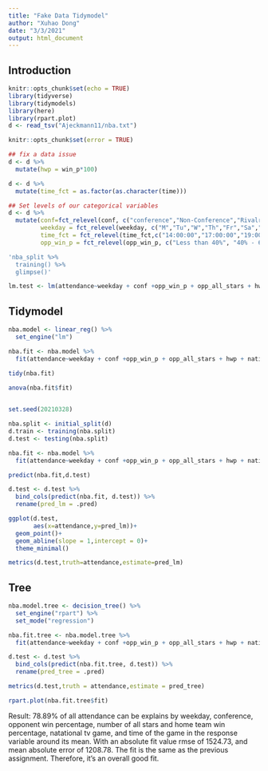 ```yaml
---
title: "Fake Data Tidymodel"
author: "Xuhao Dong"
date: "3/3/2021"
output: html_document
---
```



## Introduction


```r
knitr::opts_chunk$set(echo = TRUE)
library(tidyverse)
library(tidymodels)
library(here)
library(rpart.plot)
d <- read_tsv("Ajeckmann11/nba.txt")

```

``` r
knitr::opts_chunk$set(error = TRUE)

## fix a data issue
d <- d %>% 
  mutate(hwp = win_p*100)

d <- d %>%
  mutate(time_fct = as.factor(as.character(time)))

## Set levels of our categorical variables
d <- d %>% 
  mutate(conf=fct_relevel(conf, c("conference","Non-Conference","Rivalry")),
         weekday = fct_relevel(weekday, c("M","Tu","W","Th","Fr","Sa","Su")),
         time_fct = fct_relevel(time_fct,c("14:00:00","17:00:00","19:00:00")),
         opp_win_p = fct_relevel(opp_win_p, c("Less than 40%", "40% - 60%","More than 60%")))

'nba_split %>% 
  training() %>% 
  glimpse()'

```

``` r
lm.test <- lm(attendance~weekday + conf +opp_win_p + opp_all_stars + hwp + national_tv + time_fct,d)
```

## Tidymodel
```r
nba.model <- linear_reg() %>% 
  set_engine("lm")

nba.fit <- nba.model %>% 
  fit(attendance~weekday + conf +opp_win_p + opp_all_stars + hwp + national_tv + time_fct, d)

tidy(nba.fit)

anova(nba.fit$fit)
  
```

```r
set.seed(20210328)

nba.split <- initial_split(d)
d.train <- training(nba.split)
d.test <- testing(nba.split)

nba.fit <- nba.model %>% 
  fit(attendance~weekday + conf +opp_win_p + opp_all_stars + hwp + national_tv + time_fct, data=d.train)
```

``` r

predict(nba.fit,d.test)

d.test <- d.test %>% 
  bind_cols(predict(nba.fit, d.test)) %>% 
  rename(pred_lm = .pred)

ggplot(d.test,
       aes(x=attendance,y=pred_lm))+
  geom_point()+
  geom_abline(slope = 1,intercept = 0)+
  theme_minimal()

metrics(d.test,truth=attendance,estimate=pred_lm)

```

## Tree
``` r
nba.model.tree <- decision_tree() %>% 
  set_engine("rpart") %>% 
  set_mode("regression")

nba.fit.tree <- nba.model.tree %>% 
  fit(attendance~weekday + conf +opp_win_p + opp_all_stars + hwp + national_tv + time_fct, d)

d.test <- d.test %>% 
  bind_cols(predict(nba.fit.tree, d.test)) %>% 
  rename(pred_tree = .pred)

metrics(d.test,truth = attendance,estimate = pred_tree)

rpart.plot(nba.fit.tree$fit)
```

Result: 78.89% of all attendance can be explains by weekday, conference, opponent win percentage, number of all stars and home team win percentage, natational tv game, and time of the game in the response variable around its mean. With an absolute fit value rmse of 1524.73, and mean absolute error of 1208.78. The fit is the same as the previous assignment. Therefore, it's an overall good fit. 

